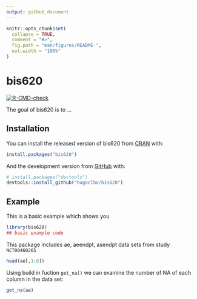 ```yaml
---
output: github_document
---
```


<!-- README.md is generated from README.Rmd. Please edit that file -->

```r
knitr::opts_chunk$set(
  collapse = TRUE,
  comment = "#>",
  fig.path = "man/figures/README-",
  out.width = "100%"
)
```

# bis620

<!-- badges: start -->
[![R-CMD-check](https://github.com/hugoclho/bis620/workflows/R-CMD-check/badge.svg)](https://github.com/hugoclho/bis620/actions)
<!-- badges: end -->

The goal of bis620 is to ...

## Installation

You can install the released version of bis620 from [CRAN](https://CRAN.R-project.org) with:

``` r
install.packages("bis620")
```

And the development version from [GitHub](https://github.com/) with:

``` r
# install.packages("devtools")
devtools::install_github("hugoclho/bis620")
```
## Example

This is a basic example which shows you

```r
library(bis620)
## basic example code
```

This package includes ae, aeendpt, asendpt data sets from study `NCT00460265`

```r
head(ae[,1:8])
```
Using build in fuction `get_na()` we can examine the number of NA of each column in the data set:

```r
get_na(ae)
```

